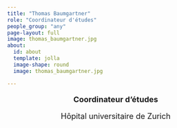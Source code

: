 ```yaml
---
title: "Thomas Baumgartner"
role: "Coordinateur d'études"
people_group: "any"
page-layout: full
image: thomas_baumgartner.jpg
about: 
  id: about
  template: jolla
  image-shape: round
  image: thomas_baumgartner.jpg

---
```


<div style="text-align: center;">
  <p style="font-size: 18px; font-weight: bold;">Coordinateur d'études</p>
  <p style="font-size: 18px; ">Hôpital universitaire de Zurich</p>
</div>
